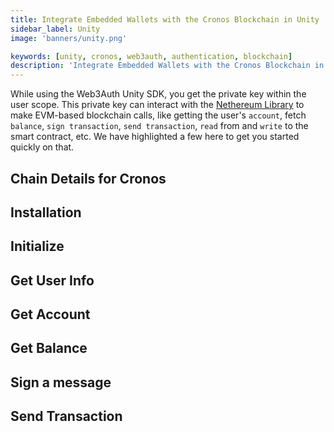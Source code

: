 ```yaml
---
title: Integrate Embedded Wallets with the Cronos Blockchain in Unity
sidebar_label: Unity
image: 'banners/unity.png'

keywords: [unity, cronos, web3auth, authentication, blockchain]
description: 'Integrate Embedded Wallets with the Cronos Blockchain in Unity | Embedded Wallets'
---
```



<SEO
  title="Integrate Embedded Wallets with the Cronos Blockchain in Unity"
  description="Integrate Embedded Wallets with the Cronos Blockchain in Unity | Embedded Wallets"
  image="https://web3auth.io/docs/banners/cronos.png"
  slug="/embedded-wallets/connect-blockchain/evm/cronos/unity"
/>

While using the Web3Auth Unity SDK, you get the private key within the user scope. This private key can interact with the [Nethereum Library](https://nethereum.com/) to make EVM-based blockchain calls, like getting the user's `account`, fetch `balance`, `sign transaction`, `send transaction`, `read` from and `write` to the smart contract, etc. We have highlighted a few here to get you started quickly on that.

## Chain Details for Cronos

<ChainDetailsCronos />

## Installation

<InstallationSnippet />

## Initialize

<InitialisationSnippet />

## Get User Info

<UserInfoSnippet />

## Get Account

<GetAccountSnippet />

## Get Balance

<GetBalanceSnippet />

## Sign a message

<SignMessageSnippet />

## Send Transaction

<SendTransactionSnippet />

